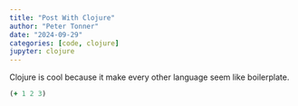 ```yaml
---
title: "Post With Clojure"
author: "Peter Tonner"
date: "2024-09-29"
categories: [code, clojure]
jupyter: clojure
---
```


Clojure is cool because it make every other language seem like boilerplate.

```clojure
(+ 1 2 3)
```
